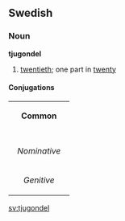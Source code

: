 ==Swedish==
===Noun===
'''tjugondel'''

#[[twentieth]]; one part in [[twenty]]

====Conjugations====
{| border=1 cellspacing=0 
| bgcolor=#FFFFF0 colspan=5 align=center | '''Common''' 
|- 
|- bgcolor=#FFFFF0 align=center 
! rowspan=2 | 
| colspan=2 width=105 | ''Singular'' 
| colspan=2 | ''Plural'' 
|- bgcolor=#FFFFF0 align=center 
| width=105 | ''Indefinite'' 
| width=105 | ''Definite'' 
| width=105 | ''Indefinite'' 
|  width=105 | ''Definite'' 
|- align=center 
| width=105 bgcolor=#FFFFF0 | ''Nominative'' 
| [[tjugondel]] 
| [[tjugondelen]] 
| [[tjugondelar]] 
| [[tjugondelarna]] 
|- align=center 
| width=105 bgcolor=#FFFFF0 | ''Genitive'' 
| [[tjugondels]] 
| [[tjugondelens]] 
| [[tjugondelars]] 
| [[tjugondelarnas]]
|} 

[[sv:tjugondel]]
